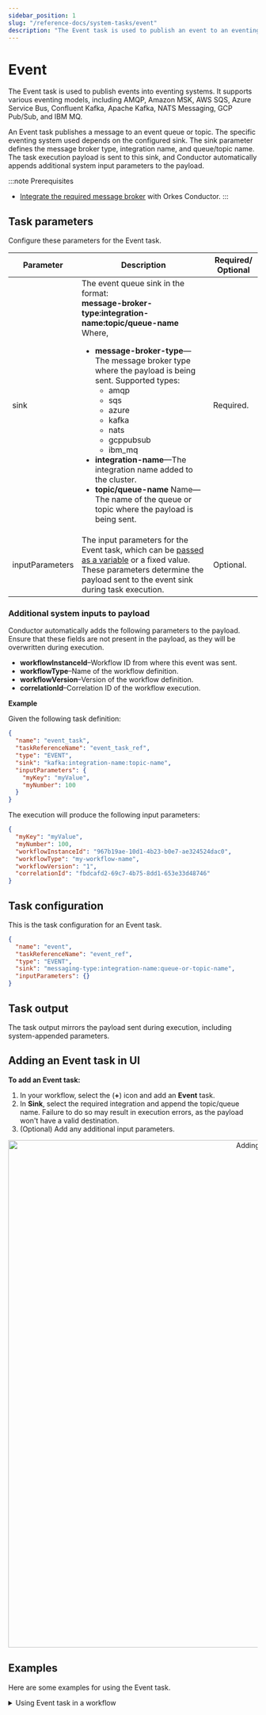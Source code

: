 ```yaml
---
sidebar_position: 1
slug: "/reference-docs/system-tasks/event"
description: "The Event task is used to publish an event to an eventing system."
---
```



# Event

The Event task is used to publish events into eventing systems. It supports various eventing models, including AMQP, Amazon MSK, AWS SQS, Azure Service Bus, Confluent Kafka, Apache Kafka, NATS Messaging, GCP Pub/Sub, and IBM MQ.

An Event task publishes a message to an event queue or topic. The specific eventing system used depends on the configured sink. The sink parameter defines the message broker type, integration name, and queue/topic name. The task execution payload is sent to this sink, and Conductor automatically appends additional system input parameters to the payload.

:::note Prerequisites

- [Integrate the required message broker](/category/integrations/message-broker) with Orkes Conductor.
:::

## Task parameters

Configure these parameters for the Event task.

| Parameter       | Description                                                                                                                                                                                                                                                                                                                                                                                                                                                                  | Required/ Optional |
| --------------- | ---------------------------------------------------------------------------------------------------------------------------------------------------------------------------------------------------------------------------------------------------------------------------------------------------------------------------------------------------------------------------------------------------------------------------------------------------------------------------- | ------------------ |
| sink            | The event queue sink in the format: <br/>**message-broker-type:integration-name:topic/queue-name**<br/>Where,<ul><li>**message-broker-type**—The message broker type where the payload is being sent. Supported types:<ul><li>amqp</li><li>sqs</li><li>azure</li><li>kafka</li><li>nats</li><li>gcppubsub</li><li>ibm_mq</li></ul></li><li>**integration-name**—The integration name added to the cluster.</li><li>**topic/queue-name** Name—The name of the queue or topic where the payload is being sent.</li></ul> | Required.          |
| inputParameters | The input parameters for the Event task, which can be [passed as a variable](https://orkes.io/content/developer-guides/passing-inputs-to-task-in-conductor) or a fixed value. These parameters determine the payload sent to the event sink during task execution.                                                                                                                                                                                                           | Optional.          |

### Additional system inputs to payload​

Conductor automatically adds the following parameters to the payload. Ensure that these fields are not present in the payload, as they will be overwritten during execution.

- **workflowInstanceId**–Workflow ID from where this event was sent.
- **workflowType**–Name of the workflow definition.
- **workflowVersion**–Version of the workflow definition.
- **correlationId**–Correlation ID of the workflow execution.

**Example**

Given the following task definition:

```json
{
  "name": "event_task",
  "taskReferenceName": "event_task_ref",
  "type": "EVENT",
  "sink": "kafka:integration-name:topic-name",
  "inputParameters": {
    "myKey": "myValue",
    "myNumber": 100
  }
}
```

The execution will produce the following input parameters:

```json
{
  "myKey": "myValue",
  "myNumber": 100,
  "workflowInstanceId": "967b19ae-10d1-4b23-b0e7-ae324524dac0",
  "workflowType": "my-workflow-name",
  "workflowVersion": "1",
  "correlationId": "fbdcafd2-69c7-4b75-8dd1-653e33d48746"
}
```

## Task configuration

This is the task configuration for an Event task.

```json
{
  "name": "event",
  "taskReferenceName": "event_ref",
  "type": "EVENT",
  "sink": "messaging-type:integration-name:queue-or-topic-name",
  "inputParameters": {}
}
```

## Task output

The task output mirrors the payload sent during execution, including system-appended parameters.

## Adding an Event task in UI

**To add an Event task:**

1. In your workflow, select the (**+**) icon and add an **Event** task.
2. In **Sink**, select the required integration and append the topic/queue name. Failure to do so may result in execution errors, as the payload won't have a valid destination.
3. (Optional) Add any additional input parameters.

<center><p><img src="/content/img/ui-guide-event-task.png" alt="Adding event task" width="1024" height="auto"/></p></center>

## Examples

Here are some examples for using the Event task.

<details>
<summary>Using Event task in a workflow</summary>

In this example, we’ll integrate Confluent Kafka with Orkes Conductor to publish messages to a Kafka topic.

1. Integrate Confluent Kafka with Orkes Conductor.
2. Create an Event Handler in Conductor.
3. Create a Workflow with an Event task.
4. Run Workflow.

**Step 1: Integrate Confluent Kafka with Orkes Conductor**

Get the configuration credentials and [integrate Kafka as a message broker in Conductor cluster](https://orkes.io/content/integrations/message-broker/confluent-kafka).

<center><p><img src="/content/img/confluent-kafka-integration.png" alt="Confluent Kafka sample integration" width="100%" height="auto"/></p></center>

**Step 2: Create an Event Handler in Orkes Conductor**

Next, create an event handler for the added integration.

**To create an event handler:**

1. Go to **Definitions** > **Event Handlers**, from the left menu in the Conductor cluster.
2. Select **+ Define event handler** and configure the [parameters](https://orkes.io/content/developer-guides/event-handler#event-handler-configuration).
3. In the `event` field, specify the integration in the following format.

```json
message-broker-type:integration-name:topic/queue-name
```

For Confluent Kafka:

- Set the `message-broker-type` to `kafka_confluent` (default).
- `integration-name` is the name of the integration created in the previous step.
- `topic/queue-name` is the Kafka topic for publishing messages.

**Sample Event Handler JSON**

```json
{
  "name": "event-handler-name",
  "event": "kafka_confluent:confluent-kafka-test:topic_0",
  "condition": "",
  "actions": [
    {
      "action": "start_workflow",
      "start_workflow": {
        "name": "http-sample-test",
        "version": 1,
        "correlationId": "",
        "input": {}
      },
      "expandInlineJSON": false
    }
  ],
  "active": true,
  "evaluatorType": "javascript"
}
```

:::note
If creating the event handler in the Conductor UI, the drop-down selection in the Event field only lists integrations added to the cluster. Select the required integration and ensure to append the topic name.
:::

Save the definition, and select the play button to run it.

<center><p><img src="/content/img/event-handler-definition.png" alt="Creating and running an event handler definition" width="100%" height="auto"/></p></center>

**Step 3: Create a Workflow with an Event task**

This step involves creating a workflow with an Event task. Here, we utilize the Kafka topic as a sink for the event.

For testing purposes, we can quickly build a workflow using Conductor UI.

**To create a workflow:**

1. Go to **Definitions** > **Workflow**, and select **+ Define Workflow**.
2. Add an Event task with the Sink `kafka_confluent:confluent-kafka-test:topic_0`.
3. In **Input parameters**, add the following parameters:

   - **\_schema**—Set it to the topic name, including the schema subject.<br/>To locate the schema subject name from Confluent console:
     - Go to **Home** > **Environment** > [Choose your environment].
     - Under **Schema Registry**, find the subject name.
     <p align="center"><img src="/content/img/subject-name-confluent.png" alt="Identifying subject name in Confluent Kafka" width="80%" height="auto"/></p>
     - Add this subject name as the input parameter: `"_schema": "topic_0-value"`
   - Add all fields in the topic’s schema as the input parameters as well.

     - Locate the schema for your topic by navigating to the **Schema** sub-tab from your topic and selecting **Evolve schema**.
     <p align="center"><img src="/content/img/schema-confluent.png" alt="Identifying Schema parameters" width="80%" height="auto"/></p>
     For example, The topic here is `topic_0`, which has the following schema:

     ```json
     {
       "doc": "Sample schema to help you get started.",
       "fields": [
         {
           "doc": "The string is a unicode character sequence.",
           "name": "my_field3",
           "type": "string"
         }
       ],
       "name": "sampleRecord",
       "namespace": "com.mycorp.mynamespace", //Use a unique `name` and `namespace` to avoid any conflicts.
       "type": "record"
     }
     ```

     Ensure that each field in the schema is mapped as input parameters in the Event task.

     So, in this example, the input parameters (including the schema fields and schema subject name) are as follows :

     ```json
      "inputParameters": {
      "_schema": "topic_0-value",
      "my_field3": "Some-Value-71gfy"
      },
     ```

Here’s the complete workflow definition JSON:

```json
{
  "name": "Confluent-Kafka-workflow",
  "description": "Sample Workflow for Confluent Kafka Integration",
  "version": 1,
  "tasks": [
    {
      "name": "event",
      "taskReferenceName": "event_ref",
      "inputParameters": {
        "_schema": "topic_0-value",
        "my_field3": "Some-Value-71gfy"
      },
      "type": "EVENT",
      "sink": "kafka_confluent:confluent-kafka-test:topic_name"
    }
  ],
  "schemaVersion": 2,
  "ownerEmail": "john.doe@acme.com"
}
```

4. Save the workflow.

**Step 4: Run Workflow**

1. Go to **Run Workflow** from the left menu on the Conductor cluster.
2. Select the **Workflow name** and **Version**.
3. Enter the input parameters.
4. Click **Run Workflow**.

<p align="center"><img src="/content/img/running-kafka-workflow-from-ui.png" alt="Identifying Schema parameters" width="80%" height="auto"/></p>

Once started, you can track execution progress in **Executions** > **Workflow** in the Conductor UI.

After successful execution, verify the message's delivery in the Confluent portal.

1. From your cluster details page, navigate to **Topics** in the left menu.
2. In the **Messages** tab, verify that the message is consumed successfully.
<p align="center"><img src="/content/img/verifying-confluent.png" alt="Verifying the consumed message from Confluent Kafka" width="100%" height="auto"/></p>

</details>
